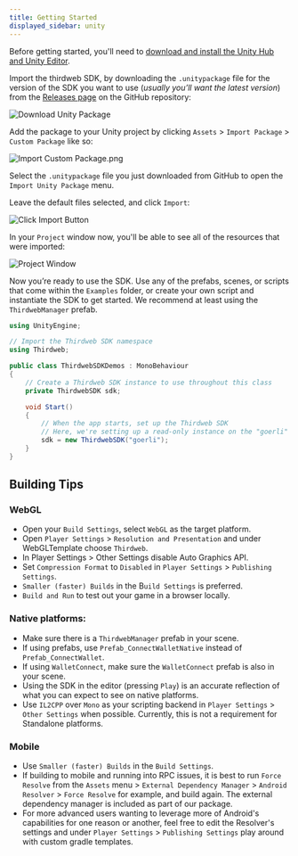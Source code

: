 ```yaml
---
title: Getting Started
displayed_sidebar: unity
---
```



Before getting started, you'll need to
[download and install the Unity Hub and Unity Editor](https://learn.unity.com/tutorial/install-the-unity-hub-and-editor).

Import the thirdweb SDK, by downloading the `.unitypackage` file for the version of the SDK
you want to use (_usually you&rsquo;ll want the latest version_) from the
[Releases page](https://github.com/thirdweb-dev/unity-sdk/releases) on the GitHub repository:

![Download Unity Package](./assets/unitypackage.png)

Add the package to your Unity project by clicking `Assets` > `Import Package` > `Custom Package` like so:

![Import Custom Package.png](./assets/import2.png)

Select the `.unitypackage` file you just downloaded from GitHub to open the `Import Unity Package` menu.

Leave the default files selected, and click `Import`:

![Click Import Button](./assets/import3.png)

In your `Project` window now, you'll be able to see all of the resources that were imported:

![Project Window](./assets/project.png)

Now you&rsquo;re ready to use the SDK. Use any of the prefabs, scenes, or scripts that come within the `Examples` folder,
or create your own script and instantiate the SDK to get started. We recommend at least using the `ThirdwebManager` prefab.

```csharp
using UnityEngine;

// Import the Thirdweb SDK namespace
using Thirdweb;

public class ThirdwebSDKDemos : MonoBehaviour
{
    // Create a Thirdweb SDK instance to use throughout this class
    private ThirdwebSDK sdk;

    void Start()
    {
        // When the app starts, set up the Thirdweb SDK
        // Here, we're setting up a read-only instance on the "goerli" test network.
        sdk = new ThirdwebSDK("goerli");
    }
}
```

## Building Tips

### WebGL
- Open your `Build Settings`, select `WebGL` as the target platform.
- Open `Player Settings` > `Resolution and Presentation` and under WebGLTemplate choose `Thirdweb`.
- In Player Settings > Other Settings disable Auto Graphics API.
- Set `Compression Format` to `Disabled` in `Player Settings` > `Publishing Settings`.
- `Smaller (faster) Builds` in the B`uild Settings` is preferred.
- `Build and Run` to test out your game in a browser locally.

### Native platforms:
- Make sure there is a `ThirdwebManager` prefab in your scene.
- If using prefabs, use `Prefab_ConnectWalletNative` instead of `Prefab_ConnectWallet`.
- If using `WalletConnect`, make sure the `WalletConnect` prefab is also in your scene.
- Using the SDK in the editor (pressing `Play`) is an accurate reflection of what you can expect to see on native platforms.
- Use `IL2CPP` over `Mono` as your scripting backend in `Player Settings` > `Other Settings` when possible. Currently, this is not a requirement for Standalone platforms.

### Mobile
- Use `Smaller (faster) Builds` in the `Build Settings`.
- If building to mobile and running into RPC issues, it is best to run `Force Resolve` from the `Assets` menu > `External Dependency Manager` > `Android Resolver` > `Force Resolve` for example, and build again. The external dependency manager is included as part of our package.
- For more advanced users wanting to leverage more of Android's capabilities for one reason or another, feel free to edit the Resolver's settings and under `Player Settings` > `Publishing Settings` play around with custom gradle templates.
